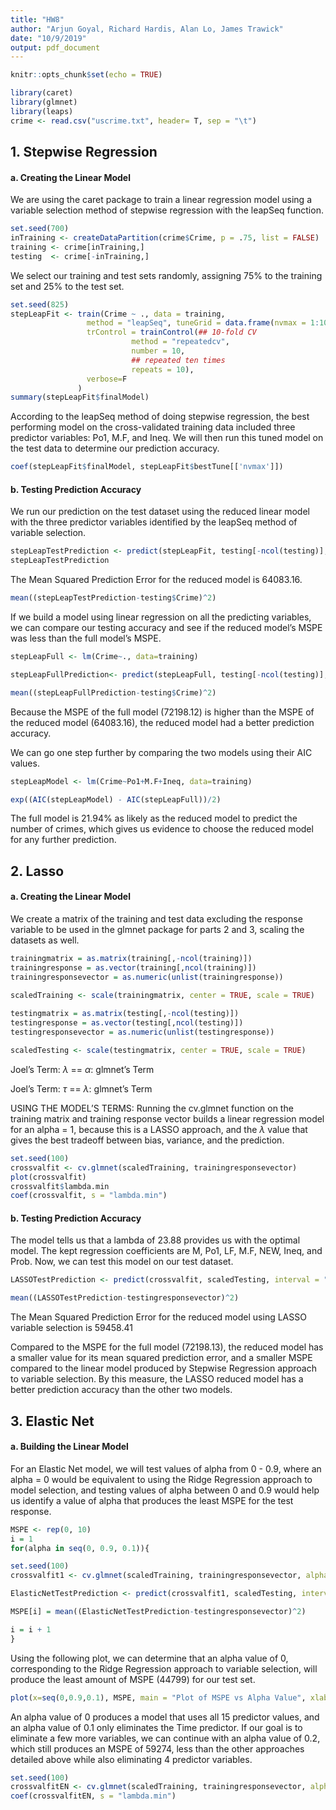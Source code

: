 ```yaml
---
title: "HW8"
author: "Arjun Goyal, Richard Hardis, Alan Lo, James Trawick"
date: "10/9/2019"
output: pdf_document
---
```


```r
knitr::opts_chunk$set(echo = TRUE)
```

```r
library(caret)
library(glmnet)
library(leaps)
crime <- read.csv("uscrime.txt", header= T, sep = "\t")
```
## 1. Stepwise Regression

#### a. Creating the Linear Model
We are using the caret package to train a linear regression model using a variable selection method of stepwise regression with the leapSeq function. 

```r
set.seed(700)
inTraining <- createDataPartition(crime$Crime, p = .75, list = FALSE)
training <- crime[inTraining,]
testing  <- crime[-inTraining,]
```

We select our training and test sets randomly, assigning 75% to the training set and 25% to the test set.

```r
set.seed(825)
stepLeapFit <- train(Crime ~ ., data = training, 
                 method = "leapSeq", tuneGrid = data.frame(nvmax = 1:10),
                 trControl = trainControl(## 10-fold CV
                           method = "repeatedcv",
                           number = 10,
                           ## repeated ten times
                           repeats = 10),
                 verbose=F
               )
summary(stepLeapFit$finalModel)
```

According to the leapSeq method of doing stepwise regression, the best performing model on the cross-validated training data included three predictor variables: Po1, M.F, and Ineq. We will then run this tuned model on the test data to determine our prediction accuracy.

```r
coef(stepLeapFit$finalModel, stepLeapFit$bestTune[['nvmax']])
```

#### b. Testing Prediction Accuracy

We run our prediction on the test dataset using the reduced linear model with the three predictor variables identified by the leapSeq method of variable selection.
```r
stepLeapTestPrediction <- predict(stepLeapFit, testing[-ncol(testing)], interval = "prediction")
stepLeapTestPrediction
```

The Mean Squared Prediction Error for the reduced model is 64083.16. 
```r
mean((stepLeapTestPrediction-testing$Crime)^2)
```

If we build a model using linear regression on all the predicting variables, we can compare our testing accuracy and see if the reduced model's MSPE was less than the full model's MSPE.
```r
stepLeapFull <- lm(Crime~., data=training)

stepLeapFullPrediction<- predict(stepLeapFull, testing[-ncol(testing)], interval = "prediction")[,1]
```
```r
mean((stepLeapFullPrediction-testing$Crime)^2)
```
Because the MSPE of the full model (72198.12) is higher than the MSPE of the reduced model (64083.16), the reduced model had a better prediction accuracy.

We can go one step further by comparing the two models using their AIC values.

```r
stepLeapModel <- lm(Crime~Po1+M.F+Ineq, data=training)

exp((AIC(stepLeapModel) - AIC(stepLeapFull))/2)

```
The full model is 21.94% as likely as the reduced model to predict the number of crimes, which gives us evidence to choose the reduced model for any further prediction.

## 2. Lasso

#### a. Creating the Linear Model

We create a matrix of the training and test data excluding the response variable to be used in the glmnet package for parts 2 and 3, scaling the datasets as well.

```r

trainingmatrix = as.matrix(training[,-ncol(training)])
trainingresponse = as.vector(training[,ncol(training)])
trainingresponsevector = as.numeric(unlist(trainingresponse))

scaledTraining <- scale(trainingmatrix, center = TRUE, scale = TRUE)
  
testingmatrix = as.matrix(testing[,-ncol(testing)])
testingresponse = as.vector(testing[,ncol(testing)])
testingresponsevector = as.numeric(unlist(testingresponse))

scaledTesting <- scale(testingmatrix, center = TRUE, scale = TRUE)

```
Joel's Term: $\lambda$ == $\alpha$: glmnet's Term 


Joel's Term: $\tau$ == $\lambda$: glmnet's Term

USING THE MODEL'S TERMS:
Running the cv.glmnet function on the training matrix and training response vector builds a linear regression model for an alpha = 1, because this is a LASSO approach, and the $\lambda$ value that gives the best tradeoff between bias, variance, and the prediction. 

```r
set.seed(100)
crossvalfit <- cv.glmnet(scaledTraining, trainingresponsevector)
plot(crossvalfit)
crossvalfit$lambda.min
coef(crossvalfit, s = "lambda.min")
```
#### b. Testing Prediction Accuracy

The model tells us that a lambda of 23.88 provides us with the optimal model. The kept regression coefficients are M, Po1, LF, M.F, NEW, Ineq, and Prob. Now, we can test this model on our test dataset.
```r
LASSOTestPrediction <- predict(crossvalfit, scaledTesting, interval = "prediction", s = "lambda.min")
```

```r
mean((LASSOTestPrediction-testingresponsevector)^2)
```
The Mean Squared Prediction Error for the reduced model using LASSO variable selection is 59458.41

Compared to the MSPE for the full model (72198.13), the reduced model has a smaller value for its mean squared prediction error, and a smaller MSPE compared to the linear model produced by Stepwise Regression approach to variable selection. By this measure, the LASSO reduced model has a better prediction accuracy than the other two models.


## 3. Elastic Net

#### a. Building the Linear Model
For an Elastic Net model, we will test values of alpha from 0 - 0.9, where an alpha = 0 would be equivalent to using the Ridge Regression approach to model selection, and testing values of alpha between 0 and 0.9 would help us identify a value of alpha that produces the least MSPE for the test response.

```r

MSPE <- rep(0, 10)
i = 1
for(alpha in seq(0, 0.9, 0.1)){

set.seed(100)
crossvalfit1 <- cv.glmnet(scaledTraining, trainingresponsevector, alpha = alpha)

ElasticNetTestPrediction <- predict(crossvalfit1, scaledTesting, interval = "prediction", s = "lambda.min")

MSPE[i] = mean((ElasticNetTestPrediction-testingresponsevector)^2)

i = i + 1
}

```
Using the following plot, we can determine that an alpha value of 0, corresponding to the Ridge Regression approach to variable selection, will produce the least amount of MSPE (44799) for our test set.
```r
plot(x=seq(0,0.9,0.1), MSPE, main = "Plot of MSPE vs Alpha Value", xlab = "Alpha")

```
An alpha value of 0 produces a model that uses all 15 predictor values, and an alpha value of 0.1 only eliminates the Time predictor. If our goal is to eliminate a few more variables, we can continue with an alpha value of 0.2, which still produces an MSPE of 59274, less than the other approaches detailed above while also eliminating 4 predictor variables.
```r
set.seed(100)
crossvalfitEN <- cv.glmnet(scaledTraining, trainingresponsevector, alpha = 0.2)
coef(crossvalfitEN, s = "lambda.min")
```

